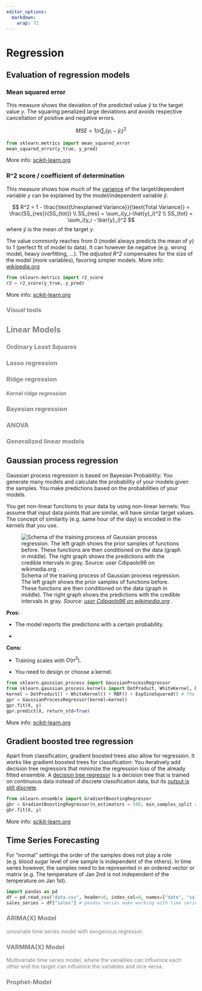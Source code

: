 ```yaml
---
editor_options: 
  markdown: 
    wrap: 72
---
```


# Regression

<!-- Look at this https://scikit-learn.org/stable/auto_examples/inspection/plot_linear_model_coefficient_interpretation.html#sphx-glr-auto-examples-inspection-plot-linear-model-coefficient-interpretation-py -->



## Evaluation of regression models

### Mean squared error

This measure shows the deviation of the predicted value $\hat{y}$ to the target value $y$. The squaring penalized large deviations and avoids respective cancellation of positive and negative errors. 

$$ MSE = 1/n \sum_i (y_i - \hat{y}_i)^2$$

```python
from sklearn.metrics import mean_squared_error
mean_squared_error(y_true, y_pred)
```
More info: [scikit-learn.org](https://scikit-learn.org/stable/modules/generated/sklearn.metrics.mean_squared_error.html#sklearn.metrics.mean_squared_error)

### R\^2 score / coefficient of determination

This measure shows how much of the [variance](#dist_prop) of the
target/dependent variable $y$ can be explained by the model/independent
variable $\hat{y}$.

$$ 
R^2 = 1 - \frac{\text{Unexplained Variance}}{\text{Total Variance}} = \frac{SS_{res}}{SS_{tot}} \\
SS_{res} = \sum_i(y_i-\hat{y}_i)^2 \\
SS_{tot} = \sum_i(y_i - \bar{y}_i)^2
$$ where $\bar{y}$ is the mean of the target $y$.

The value commonly reaches from 0 (model always predicts the mean of $y$) to 1 (perfect fit of model to data). It can however be negative (e.g. wrong model, heavy overfitting, ...). The _adjusted R\^2_ compensates for the size of the model (more variables), favoring simpler models. 
More info: [wikipedia.org](https://en.wikipedia.org/wiki/Coefficient_of_determination)

```python
from sklearn.metrics import r2_score
r2 = r2_score(y_true, y_pred)
```
More info: [scikit-learn.org](https://scikit-learn.org/stable/modules/generated/sklearn.metrics.r2_score.html#sklearn.metrics.r2_score)

<font color="grey">

### Visual tools

## Linear Models

### Ordinary Least Squares

### Lasso regression

### Ridge regression

#### Kernel ridge regression

### Bayesian regression

### ANOVA

### Generalized linear models

</font>

## Gaussian process regression

Gaussian process regression is based on Bayesian Probability: You
generate many models and calculate the probability of your models given
the samples. You make predictions based on the probabilities of your
models.

You get non-linear functions to your data by using non-linear kernels:
You assume that input data points that are similar, will have similar
target values. The concept of similarity (e.g. same hour of the day) is
encoded in the kernels that you use.

![Schema of the training process of Gaussian process regression. The
left graph shows the prior samples of functions before. These functions
are then conditioned on the data (graph in middle). The right graph
shows the predictions with the credible intervals in gray. *Source:
[user Cdipaolo96 on
wikimedia.org](https://commons.wikimedia.org/wiki/File:Gaussian_Process_Regression.png)
.*](figures/Gaussian_Process_Regression.png)

**Pros:**

-   The model reports the predictions with a certain probability.

-   

**Cons:**

-   Training scales with $O(n^3)$.

-   You need to design or choose a kernel.

``` python
from sklearn.gaussian_process import GaussianProcessRegressor
from sklearn.gaussian_process.kernels import DotProduct, WhiteKernel, RBF, ExpSineSquared
kernel = DotProduct() + WhiteKernel() + RBF() + ExpSineSquared() # The kernel hyperparameters are tuned by the model
gpr = GaussianProcessRegressor(kernel=kernel)
gpr.fit(X, y)
gpr.predict(X, return_std=True)
```

More info:
[scikit-learn.org](https://scikit-learn.org/stable/modules/generated/sklearn.gaussian_process.GaussianProcessRegressor.html)\

## Gradient boosted tree regression

Apart from classification, gradient boosted trees also allow for
regression. It works like gradient boosted trees for classification: You
iteratively add decision tree regressors that minimize the regression
loss of the already fitted ensemble. A [decision tree
regressor](https://scikit-learn.org/stable/auto_examples/tree/plot_tree_regression.html)
is a decision tree that is trained on continuous data instead of
discrete classification data, but its [output is still
discrete](https://medium.com/analytics-vidhya/regression-trees-decision-tree-for-regression-machine-learning-e4d7525d8047).

``` python
from sklearn.ensemble import GradientBoostingRegressor
gbr = GradientBoostingRegressor(n_estimators = 500, min_samples_split =5, max_depth = 4, max_features="sqrt", n_iter_no_change=15)
gbr.fit(X, y)
```

More info:
[scikit-learn.org](https://scikit-learn.org/stable/modules/generated/sklearn.ensemble.GradientBoostingRegressor.html)\

## Time Series Forecasting

For "normal" settings the order of the samples does not play a role
(e.g. blood sugar level of one sample is independent of the others). In
time series however, the samples need to be represented in an ordered
vector or matrix (e.g. The temperature of Jan 2nd is not independent of
the temperature on Jan 1st).

``` python
import pandas as pd
df = pd.read_csv("data.csv", header=0, index_col=0, names=["date", "sales"])
sales_series = df["sales"] # pandas series make working with time series easier 
```

<font color="grey">

### ARIMA(X) Model

univariate time series model with exogenous regressor.

### VARMMA(X) Model

Multivariate time series model, where the variables can influence each
other and the target can influence the variables and vice versa.

### Prophet-Model

```{=html}
<!-- Explain Prophet model from Facebook. Source:
<https://otexts.com/fpp3/prophet.html> -->
```
</font>
